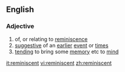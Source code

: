 ==English==
===Adjective===
{{en-adj}}
#of, or relating to [[reminiscence]]
#[[suggestive]] of an [[earlier]] [[event]] or [[time]]s
#[[tending]] to bring some [[memory]] etc to [[mind]]


[[it:reminiscent]]
[[vi:reminiscent]]
[[zh:reminiscent]]